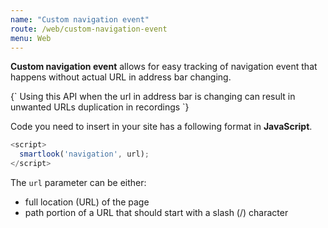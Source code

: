 ```yaml
---
name: "Custom navigation event"
route: /web/custom-navigation-event
menu: Web
---
```



**Custom navigation event** allows for easy tracking of navigation event that happens without actual URL in address bar changing.


<TextBlock kind="important">
{`
Using this API when the url in address bar is changing can result in unwanted URLs duplication in recordings
`}
</TextBlock>

Code you need to insert in your site has a following format in **JavaScript**.

```js
<script>
  smartlook('navigation', url);
</script>
```

The `url` parameter can be either:
- full location (URL) of the page
- path portion of a URL that should start with a slash (/) character
